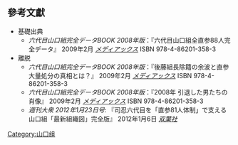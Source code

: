 {{Navbox
|name=六代目山口組
|title=[[山口組|<span style="color:#ffffff">六代目山口組</span>]]
|image = [[file:Yamabishi.svg|100px]]
|basestyle = background:black; color:white
|bodyclass = hlist

|group1=組長
|list1=
*[[司忍]]

|group2=二次團體
|list2=
*[[伊豆組]]
*[[大原組]]
*[[國粹會]]
*[[健心會]]
*[[大同會]]
*[[光生會]]
*[[清水一家]]
*[[弘道會]]
*[[章友會]]
*[[旭導會]]
*[[國領屋一力一家|一力一家]]
*[[织田组]]
*[[一會]]
*[[茶谷政一家]]
*[[國領屋一家]]
*[[瀨戶一家]]
*[[平井一家]]
*[[一心會 (日本)|一心會]] 
*竹中組
*[[倉本組]]
*[[秋良聯合會]]
*[[石井一家]]
*[[良知組]]
*[[杉組]]
*[[貝本會]]
*[[若林組]]
*[[中西組]]
*[[昭成會]]
*[[小西一家]]
*[[中島組]]
*[[稻葉一家]]
*[[岸本組]]
*[[名神會]]
*[[藤友會]]
*[[一道會]]
*[[淡海一家]]
*[[益田組]]
*[[濱尾組]]
*[[奧州會津角定一家]]
*[[矢嶋組]]
*[[落合金町聯合]]
*[[大石組]]
*[[誠友会]]
*[[極粹會]]
*[[源清田会]]
*[[豪友會]]
*[[早野會]]
*[[吉川組]]
*[[心腹會]]
*[[朋友會]]
*[[司興業]]
*[[極心聯合會]]
*[[愛櫻會]]
*[[川合組]]

|group5=離脱團體
|list5=
*[[中村組]]
*[[山田組]] 
*[[須藤組]]
*[[川下組]]
*[[水心會]] 
*[[森田組]] 
*[[堀組]] 
*[[勝龍會]] 
*[[堀内組]] 
*[[天野組]] 
*[[伊勢志摩聯合會]] 
*[[大西組]] 
*[[後藤組]] 
*[[井奧會]] 
*[[大門會]] 
*[[淺川會]] 
*[[淺川一家]] 
*[[太田興業]]
*[[中野組]] 
*[[佐佐木組]] 
*[[盛力會]] 
*[[芳菱會]] 
*[[難波安組]] 
*[[清田會]] 
*[[佐藤組]] 
*[[南一家]] 
*[[小車誠會本家]]
*[[大野一家]] 
*[[淺井組]] 
*[[金光會]] 
*[[澄田會]]
*[[松山組]] 
*[[勝野組]]
*[[松山會 (山口組)|松山會]] 
*[[玉地組]] 
*[[北岡會]] 
*英組
*[[倭和會]] 
*[[大平組]] 
*[[川内組]] 
*[[細川組]]
*[[山健組]]
*[[宅見組]]
*[[俠友會]]
*[[池田組]]
*[[正木組]]
*[[毛利組]]
*[[黑誠會]]
*[[奥浦組]]
*[[松下組]]
*[[熊本組]]
*[[西脇組]]
*[[東生會]]
*[[雄成會]]
*[[大志會]]
*真鍋組
*[[木村會]]
*[[近藤組]]
*[[古川組]]
}}<noinclude>

==參考文獻==
{{refbegin}}
* 基礎出典
**''六代目山口組完全データBOOK 2008年版''：『六代目山口組全直参88人完全データ』 {{small|(p.1-8)}} 2009年2月 ''[[メディアックス]]'' ISBN 978-4-86201-358-3
* 離脱
** ''六代目山口組完全データBOOK 2008年版''：『後藤組長除籍の余波と直参大量処分の真相とは？』 {{small|(p.130-143)}} 2009年2月 ''[[メディアックス]]'' ISBN 978-4-86201-358-3
** ''六代目山口組完全データBOOK 2008年版''：『2008年 引退した男たちの肖像』 {{small|(p.145-154)}} 2009年2月 ''[[メディアックス]]'' ISBN 978-4-86201-358-3
** ''週刊大衆 2012年1月23日号'': 『司忍六代目を「直参81人体制」で支える 山口組「最新組織図」完全版』 {{small|(p.198-202)}} 2012年1月6日 ''[[双葉社]]''
{{refend}}
[[Category:山口组]]
</noinclude>